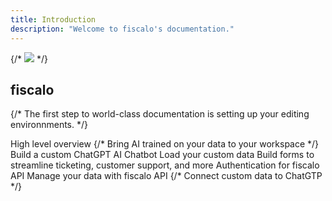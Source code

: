 ```yaml
---
title: Introduction
description: "Welcome to fiscalo's documentation."
---
```


{/* <img src="/images/banner.png" /> */}

## fiscalo

{/* The first step to world-class documentation is setting up your editing environnments. */}

<CardGroup cols={2}>
  <Card title="Platform" icon="gallery-thumbnails" href="/platform">
    High level overview
  </Card>
  {/* <Card title="Apps" icon="wand-magic-sparkles" href="/apps/introduction">
    Bring AI trained on your data to your workspace
  </Card> */}

  <Card title="Agent" icon="hat-wizard" href="/agent">
    Build a custom ChatGPT AI Chatbot
  </Card>
  <Card title="Datastore" icon="hat-wizard" href="/datastore">
    Load your custom data
  </Card>
  <Card title="Form" icon="table-list" href="/form">
    Build forms to streamline ticketing, customer support, and more
  </Card>
  <Card
    title="Authentication"
    icon="fingerprint"
    href="/api-reference/authentication"
  >
    Authentication for fiscalo API
  </Card>
  <Card title="API Endpoints" icon="code" href="/api-reference/endpoint">
    Manage your data with fiscalo API
  </Card>
  {/* <Card
    title="ChatGPT Plugin"
    icon="puzzle-piece-simple"
    href="/integrations/chatgpt-plugin"
  >
    Connect custom data to ChatGTP
  </Card> */}
</CardGroup>
